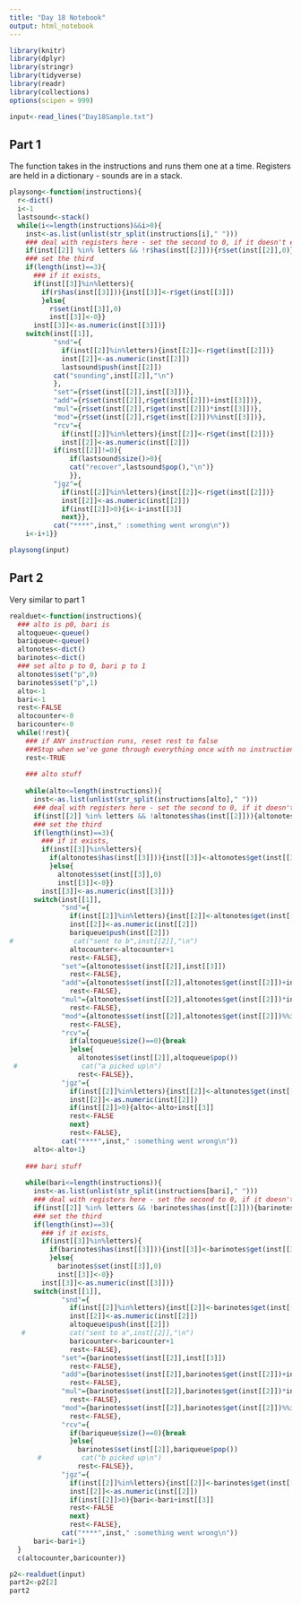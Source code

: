 ```yaml
---
title: "Day 18 Notebook"
output: html_notebook
---
```


```r
library(knitr)
library(dplyr)
library(stringr)
library(tidyverse)
library(readr)
library(collections)
options(scipen = 999)
```

```r
input<-read_lines("Day18Sample.txt")
```

## Part 1

The function takes in the instructions and runs them one at a time.  Registers are held in a dictionary - sounds are in a stack.

```r
playsong<-function(instructions){
  r<-dict()
  i<-1
  lastsound<-stack()
  while(i<=length(instructions)&&i>0){
    inst<-as.list(unlist(str_split(instructions[i]," ")))
    ### deal with registers here - set the second to 0, if it doesn't exist yet
    if(inst[[2]] %in% letters && !r$has(inst[[2]])){r$set(inst[[2]],0)}
    ### set the third
    if(length(inst)==3){
      ### if it exists,
      if(inst[[3]]%in%letters){
        if(r$has(inst[[3]])){inst[[3]]<-r$get(inst[[3]])
        }else{
          r$set(inst[[3]],0)
          inst[[3]]<-0}}
      inst[[3]]<-as.numeric(inst[[3]])}
    switch(inst[[1]],
           "snd"={
             if(inst[[2]]%in%letters){inst[[2]]<-r$get(inst[[2]])}
             inst[[2]]<-as.numeric(inst[[2]])
             lastsound$push(inst[[2]])
           cat("sounding",inst[[2]],"\n")
           },
           "set"={r$set(inst[[2]],inst[[3]])},
           "add"={r$set(inst[[2]],r$get(inst[[2]])+inst[[3]])},
           "mul"={r$set(inst[[2]],r$get(inst[[2]])*inst[[3]])},
           "mod"={r$set(inst[[2]],r$get(inst[[2]])%%inst[[3]])},
           "rcv"={
             if(inst[[2]]%in%letters){inst[[2]]<-r$get(inst[[2]])}
             inst[[2]]<-as.numeric(inst[[2]])
           if(inst[[2]]!=0){
               if(lastsound$size()>0){
               cat("recover",lastsound$pop(),"\n")}
               }},
           "jgz"={
             if(inst[[2]]%in%letters){inst[[2]]<-r$get(inst[[2]])}
             inst[[2]]<-as.numeric(inst[[2]])
             if(inst[[2]]>0){i<-i+inst[[3]]
             next}},
           cat("****",inst," :something went wrong\n"))
    i<-i+1}}
```

```r
playsong(input)
```

## Part 2

Very similar to part 1


```r
realduet<-function(instructions){
  ### alto is p0, bari is 
  altoqueue<-queue()
  bariqueue<-queue()
  altonotes<-dict()
  barinotes<-dict()
  ### set alto p to 0, bari p to 1
  altonotes$set("p",0)
  barinotes$set("p",1)
  alto<-1
  bari<-1
  rest<-FALSE
  altocounter<-0
  baricounter<-0
  while(!rest){
    ### if ANY instruction runs, reset rest to false
    ###Stop when we've gone through everything once with no instructions possible
    rest<-TRUE
    
    ### alto stuff
    
    while(alto<=length(instructions)){
      inst<-as.list(unlist(str_split(instructions[alto]," ")))
      ### deal with registers here - set the second to 0, if it doesn't exist yet
      if(inst[[2]] %in% letters && !altonotes$has(inst[[2]])){altonotes$set(inst[[2]],0)}
      ### set the third
      if(length(inst)==3){
        ### if it exists,
        if(inst[[3]]%in%letters){
          if(altonotes$has(inst[[3]])){inst[[3]]<-altonotes$get(inst[[3]])
          }else{
            altonotes$set(inst[[3]],0)
            inst[[3]]<-0}}
        inst[[3]]<-as.numeric(inst[[3]])}
      switch(inst[[1]],
             "snd"={
               if(inst[[2]]%in%letters){inst[[2]]<-altonotes$get(inst[[2]])}
               inst[[2]]<-as.numeric(inst[[2]])
               bariqueue$push(inst[[2]])
#               cat("sent to b",inst[[2]],"\n")
               altocounter<-altocounter+1
               rest<-FALSE},
             "set"={altonotes$set(inst[[2]],inst[[3]])
               rest<-FALSE},
             "add"={altonotes$set(inst[[2]],altonotes$get(inst[[2]])+inst[[3]])
               rest<-FALSE},
             "mul"={altonotes$set(inst[[2]],altonotes$get(inst[[2]])*inst[[3]])
               rest<-FALSE},
             "mod"={altonotes$set(inst[[2]],altonotes$get(inst[[2]])%%inst[[3]])
               rest<-FALSE},
             "rcv"={
               if(altoqueue$size()==0){break
               }else{
                 altonotes$set(inst[[2]],altoqueue$pop())
 #                cat("a picked up\n")
                 rest<-FALSE}},
             "jgz"={
               if(inst[[2]]%in%letters){inst[[2]]<-altonotes$get(inst[[2]])}
               inst[[2]]<-as.numeric(inst[[2]])
               if(inst[[2]]>0){alto<-alto+inst[[3]]
               rest<-FALSE
               next}
               rest<-FALSE},
             cat("****",inst," :something went wrong\n"))
      alto<-alto+1}  
    
    ### bari stuff
    
    while(bari<=length(instructions)){
      inst<-as.list(unlist(str_split(instructions[bari]," ")))
      ### deal with registers here - set the second to 0, if it doesn't exist yet
      if(inst[[2]] %in% letters && !barinotes$has(inst[[2]])){barinotes$set(inst[[2]],0)}
      ### set the third
      if(length(inst)==3){
        ### if it exists,
        if(inst[[3]]%in%letters){
          if(barinotes$has(inst[[3]])){inst[[3]]<-barinotes$get(inst[[3]])
          }else{
            barinotes$set(inst[[3]],0)
            inst[[3]]<-0}}
        inst[[3]]<-as.numeric(inst[[3]])}
      switch(inst[[1]],
             "snd"={
               if(inst[[2]]%in%letters){inst[[2]]<-barinotes$get(inst[[2]])}
               inst[[2]]<-as.numeric(inst[[2]])
               altoqueue$push(inst[[2]])
   #           cat("sent to a",inst[[2]],"\n")
               baricounter<-baricounter+1
               rest<-FALSE},
             "set"={barinotes$set(inst[[2]],inst[[3]])
               rest<-FALSE},
             "add"={barinotes$set(inst[[2]],barinotes$get(inst[[2]])+inst[[3]])
               rest<-FALSE},
             "mul"={barinotes$set(inst[[2]],barinotes$get(inst[[2]])*inst[[3]])
               rest<-FALSE},
             "mod"={barinotes$set(inst[[2]],barinotes$get(inst[[2]])%%inst[[3]])
               rest<-FALSE},
             "rcv"={
               if(bariqueue$size()==0){break
               }else{
                 barinotes$set(inst[[2]],bariqueue$pop())
       #          cat("b picked up\n")
                 rest<-FALSE}},
             "jgz"={
               if(inst[[2]]%in%letters){inst[[2]]<-barinotes$get(inst[[2]])}
               inst[[2]]<-as.numeric(inst[[2]])
               if(inst[[2]]>0){bari<-bari+inst[[3]]
               rest<-FALSE
               next}
               rest<-FALSE},
             cat("****",inst," :something went wrong\n"))
      bari<-bari+1}
  }
  c(altocounter,baricounter)}
```

```r

p2<-realduet(input)
part2<-p2[2]
part2

```

